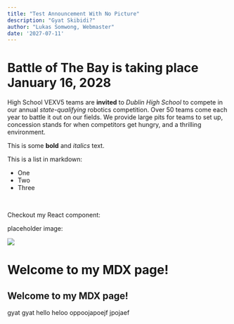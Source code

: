 ```yaml
---
title: "Test Announcement With No Picture"
description: "Gyat Skibidi?"
author: "Lukas Somwong, Webmaster"
date: '2027-07-11'
---
```


# Battle of The Bay is taking place January 16, 2028

High School VEXV5 teams are **invited** to _Dublin High School_ to compete in our annual _state-qualifying_ robotics competition. Over 50 teams come
each year to battle it out on our fields. We provide large pits for teams to set up, concession stands for when competitors get hungry, and a thrilling
environment.

This is some **bold** and _italics_ text.

This is a list in markdown:

- One
- Two
- Three

<br />

Checkout my React component:

placeholder image:

<Image src="/atikshsize.jpg" />

# Welcome to my MDX page!

## Welcome to my MDX page!

gyat gyat hello heloo oppoojapoejf jpojaef